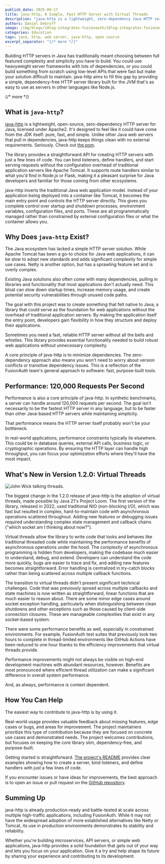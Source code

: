 ```yaml
---
publish_date: 2025-09-17 
title: java-http, A Simple, Fast HTTP Server with Virtual Threads
description: "java-http is a lightweight, zero-dependency Java HTTP server library that uses virtual threads to achieve 120,000+ requests per second with maintainable, synchronous-style code."
authors: Daniel DeGroff
image: /img/blogs/10log-integrates-fusionauth/10log-integrates-fusionauth.png
categories: Education
tags: java, http, web server, java-http, open source
excerpt_separator: "{/* more */}"
---
```


Building HTTP servers in Java has traditionally meant choosing between full featured complexity and simplicity you have to build. You could use heavyweight server frameworks with lots of dependencies, or you could build something from scratch using low-level APIs that were fast but make your solution difficult to maintain. java-http aims to fill this gap by providing a simple, dependency-free HTTP server library built for the JVM that's as easy to use as servers in other languages like Node.js.

{/* more */}

## What is `java-http`?

[java-http](https://github.com/FusionAuth/java-http/) is a lightweight, open-source, zero-dependency HTTP server for Java, licensed under Apache2. It's designed to feel like it could have come from the JDK itself: pure, fast, and simple. Unlike other Java web servers that pull in dependencies, java-http keeps things clean with no external requirements. Seriously. Check out [the pom](https://github.com/FusionAuth/java-http/blob/main/pom.xml). 

The library provides a straightforward API for creating HTTP servers with just a few lines of code. You can bind listeners, define handlers, and start serving requests without the configuration overhead of traditional application servers like Apache Tomcat. It supports route handlers similar to what you'd find in Node.js or Flask, making it a pleasant surprise for Java developers and familiar for those coming from other ecosystems.

java-http inverts the traditional Java web application model. Instead of your application being deployed into a container like Tomcat, it becomes the main entry point and controls the HTTP server directly. This gives you complete control over startup and shutdown processes, environment variables, configuration files, and ports. These are all programmatically managed rather than constrained by external configuration files or what the container allows you.

## Why Does `java-http` Exist?

The Java ecosystem has lacked a simple HTTP server solution. While Apache Tomcat has been a go-to choice for Java web applications, it can be slow to adopt new standards and adds significant complexity for simple use cases. Netty is another option, but has a sprawling feature set and is overly complex.

Existing Java solutions also often come with many dependencies, pulling in libraries and functionality that most applications don't actually need. This bloat can slow down startup times, increase memory usage, and create potential security vulnerabilities through unused code paths.

The goal with this project was to create something that felt native to Java; a library that could serve as the foundation for web applications without the overhead of traditional application servers. By making the application itself the entry point, developers gain flexibility in how they structure and deploy their applications.

Sometimes you need a fast, reliable HTTP server without all the bells and whistles. This library provides essential functionality needed to build robust web applications without unnecessary complexity.

A core principle of java-http is to minimize dependencies. The zero-dependency approach also means you won't need to worry about version conflicts or transitive dependency issues. This is a reflection of the FusionAuth team's general approach to software: fast, purpose-built tools.

## Performance: 120,000 Requests Per Second

Performance is also a core principle of java-http. In synthetic benchmarks, a server can handle around 120,000 requests per second. The goal isn't necessarily to be the fastest HTTP server in any language, but to be faster than other Java-based HTTP servers while maintaining simplicity.

That performance means the HTTP server itself probably won't be your bottleneck.

In real-world applications, performance constraints typically lie elsewhere. This could be in database queries, external API calls, business logic, or cryptographic operations. By ensuring the HTTP layer can handle high throughput, you can focus your optimization efforts where they'll have the most impact.

## What's New in Version 1.2.0: Virtual Threads

![John Wick talking threads.](/img/blogs/java-http/john_wick_threads.png)

The biggest change in the 1.2.0 release of java-http is the adoption of virtual threads, made possible by Java 21's Project Loom. The first version of the library, released in 2022, used traditional NIO (non-blocking I/O), which was fast but resulted in complex, hard-to-maintain code with asynchronous operations scattered throughout. Adding new features or debugging issues required understanding complex state management and callback chains ("which socket am I thinking about now?").

Virtual threads allow the library to write code that looks and behaves like traditional threaded code while maintaining the performance benefits of asynchronous operations under the hood. The complexity of asynchronous programming is hidden from developers, making the codebase much easier to understand, debug, and extend. Developers can understand the code more quickly, bugs are easier to trace and fix, and adding new features becomes straightforward. Error handling is centralized in try-catch blocks rather than being scattered across multiple callback functions.

The transition to virtual threads didn't present significant technical challenges. Code that was previously spread across multiple callbacks and state machines is now written as straightforward, linear functions that are much easier to reason about. There are some minor edge cases around socket exception handling, particularly when distinguishing between clean shutdowns and other exceptions such as those caused by client-side connection closures. These are manageable complexities that exist in any socket-based system.

There were some performance benefits as well, especially in constrained environments. For example, FusionAuth test suites that previously took two hours to complete in thread-limited environments like GitHub Actions have been reduced to one hour thanks to the efficiency improvements that virtual threads provide.

Performance improvements might not always be visible on high-end development machines with abundant resources, however. Benefits are most pronounced where efficient thread utilization can make a significant difference in overall system performance.

And, as always, performance is context dependent.

## How You Can Help

The easiest way to contribute to java-http is by using it.

Real-world usage provides valuable feedback about missing features, edge cases or bugs, and areas for improvement. The project maintainers prioritize this type of contribution because they are focused on concrete use cases and demonstrated needs. The project welcomes contributions, but focuses on keeping the core library slim, dependency-free, and purpose-built.

Getting started is straightforward. [The project's README](https://github.com/FusionAuth/java-http/blob/main/README.md) provides clear examples showing how to create a server, bind listeners, and define handlers with just a few lines of code.

If you encounter issues or have ideas for improvements, the best approach is to open an issue or pull request on the [GitHub repository](https://github.com/FusionAuth/java-http/issues/).

## Summing Up

java-http is already production-ready and battle-tested at scale across multiple high-traffic applications, including FusionAuth. While it may not have the widespread adoption of more established alternatives like Netty or Tomcat, its use in production environments demonstrates its stability and reliability.

Whether you're building microservices, API servers, or simple web applications, java-http provides a solid foundation that gets out of your way and lets you focus on your application. Give it a try and help shape its future by sharing your experience and contributing to its development.


